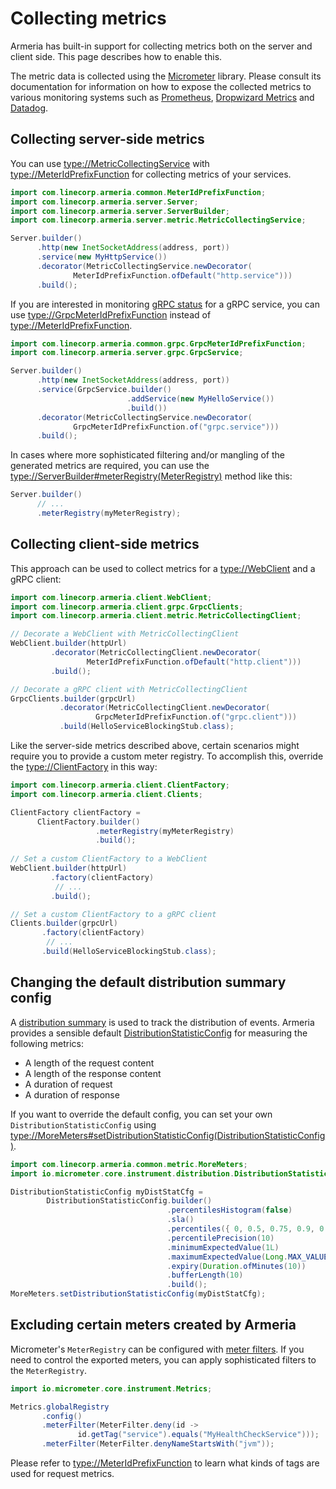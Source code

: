 # Collecting metrics

Armeria has built-in support for collecting metrics both on the server and client side.
This page describes how to enable this.

<Tip>

The metric data is collected using the [Micrometer](https://micrometer.io/) library.
Please consult its documentation for information on how to expose the collected metrics to
various monitoring systems such as [Prometheus](https://prometheus.io/), 
[Dropwizard Metrics](https://metrics.dropwizard.io/4.1.2/) and [Datadog](https://www.datadoghq.com/).

</Tip>

## Collecting server-side metrics

You can use <type://MetricCollectingService> with <type://MeterIdPrefixFunction> for collecting metrics
of your services.

```java
import com.linecorp.armeria.common.MeterIdPrefixFunction;
import com.linecorp.armeria.server.Server;
import com.linecorp.armeria.server.ServerBuilder;
import com.linecorp.armeria.server.metric.MetricCollectingService;

Server.builder()
      .http(new InetSocketAddress(address, port))
      .service(new MyHttpService())
      .decorator(MetricCollectingService.newDecorator(
              MeterIdPrefixFunction.ofDefault("http.service")))
      .build();
```

If you are interested in monitoring [gRPC status](https://grpc.github.io/grpc/core/md_doc_statuscodes.html)
for a gRPC service, you can use <type://GrpcMeterIdPrefixFunction> instead of <type://MeterIdPrefixFunction>.

```java
import com.linecorp.armeria.common.grpc.GrpcMeterIdPrefixFunction;
import com.linecorp.armeria.server.grpc.GrpcService;

Server.builder()
      .http(new InetSocketAddress(address, port))
      .service(GrpcService.builder()
                          .addService(new MyHelloService())
                          .build())
      .decorator(MetricCollectingService.newDecorator(
              GrpcMeterIdPrefixFunction.of("grpc.service")))
      .build();
```

In cases where more sophisticated filtering and/or mangling of the generated metrics are required,
you can use the <type://ServerBuilder#meterRegistry(MeterRegistry)> method like this:

```java
Server.builder()
      // ...
      .meterRegistry(myMeterRegistry);
```

## Collecting client-side metrics

This approach can be used to collect metrics for a <type://WebClient> and a gRPC client:

```java
import com.linecorp.armeria.client.WebClient;
import com.linecorp.armeria.client.grpc.GrpcClients;
import com.linecorp.armeria.client.metric.MetricCollectingClient;

// Decorate a WebClient with MetricCollectingClient
WebClient.builder(httpUrl)
         .decorator(MetricCollectingClient.newDecorator(
                 MeterIdPrefixFunction.ofDefault("http.client")))
         .build();

// Decorate a gRPC client with MetricCollectingClient
GrpcClients.builder(grpcUrl)
           .decorator(MetricCollectingClient.newDecorator(
                   GrpcMeterIdPrefixFunction.of("grpc.client")))
           .build(HelloServiceBlockingStub.class);
```

Like the server-side metrics described above, certain scenarios might require you to 
provide a custom meter registry. To accomplish this, override the <type://ClientFactory> in this way:

```java
import com.linecorp.armeria.client.ClientFactory;
import com.linecorp.armeria.client.Clients;

ClientFactory clientFactory = 
      ClientFactory.builder()
                   .meterRegistry(myMeterRegistry)
                   .build();
                   
// Set a custom ClientFactory to a WebClient                   
WebClient.builder(httpUrl)
         .factory(clientFactory)
          // ...
         .build();

// Set a custom ClientFactory to a gRPC client
Clients.builder(grpcUrl)
       .factory(clientFactory)
        // ...
       .build(HelloServiceBlockingStub.class);
```

## Changing the default distribution summary config

A [distribution summary](https://micrometer.io/docs/concepts#_distribution_summaries) is used to track 
the distribution of events. Armeria provides a sensible default
[DistributionStatisticConfig](https://javadoc.io/doc/io.micrometer/micrometer-core/latest/io/micrometer/core/instrument/distribution/DistributionStatisticConfig.html)
for measuring the following metrics:
- A length of the request content
- A length of the response content
- A duration of request
- A duration of response

If you want to override the default config,
you can set your own `DistributionStatisticConfig` using <type://MoreMeters#setDistributionStatisticConfig(DistributionStatisticConfig)>.

```java
import com.linecorp.armeria.common.metric.MoreMeters;
import io.micrometer.core.instrument.distribution.DistributionStatisticConfig;

DistributionStatisticConfig myDistStatCfg =
        DistributionStatisticConfig.builder()
                                   .percentilesHistogram(false)
                                   .sla()
                                   .percentiles({ 0, 0.5, 0.75, 0.9, 0.95, 0.99, 1.0 })
                                   .percentilePrecision(10)
                                   .minimumExpectedValue(1L)
                                   .maximumExpectedValue(Long.MAX_VALUE)
                                   .expiry(Duration.ofMinutes(10))
                                   .bufferLength(10)
                                   .build();
MoreMeters.setDistributionStatisticConfig(myDistStatCfg);
```

## Excluding certain meters created by Armeria

Micrometer's `MeterRegistry` can be configured with [meter filters](https://micrometer.io/docs/concepts#_meter_filters).
If you need to control the exported meters, you can apply sophisticated filters to the `MeterRegistry`.

```java
import io.micrometer.core.instrument.Metrics;

Metrics.globalRegistry
       .config()
       .meterFilter(MeterFilter.deny(id -> 
               id.getTag("service").equals("MyHealthCheckService")));
       .meterFilter(MeterFilter.denyNameStartsWith("jvm"));
```

Please refer to <type://MeterIdPrefixFunction> to learn what kinds of tags are used for request metrics.
